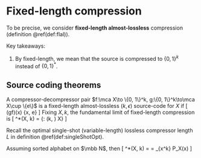 # Fixed-length compression 

To be precise, we consider 
**fixed-length almost-lossless** compression 
(definition \@ref(def:flal)). 

Key takeaways:

1. By fixed-length, we mean that the source is compressed to 
    $\{0, 1\}^k$ instead of $\{0, 1\}^*$. 

## Source coding theorems {-}

:::{.definition #flal name="fixed-length almost-lossless compression"}
A compressor-decompressor pair 
$f:\mca X\to \{0, 1\}^k, g:\{0, 1\}^k\to\mca X\cup \{e\}$
is a fixed-length almost-lossless 
$(k, \epsilon)$ source-code for $X$ if 
\[ 
    (g\circ f)(\forall x) \in \{x, e\} 
    \text{ and } \Pr[g\circ f = e] \leq \epsilon
\] 
Fixing $X, k$, the fundamental limit of fixed-length compression is 
\[ 
    \epsilon^*(X, k) = \inf\{\epsilon: 
    \exists (k, \epsilon)\text{-code for } X\}
\] 
:::

Recall the optimal single-shot (variable-length) lossless 
compressor length $L$ in definition \@ref(def:singleShotOpt). 

:::{.theorem name="fundamental limit of fixed-length compression"}
Assuming sorted alphabet on $\mbb N$, then 
\[ 
    \epsilon^*(X, k) = \Pr[L(X) \geq k] = \sum_{x\geq 2^k} P_X(x)
\] 
:::